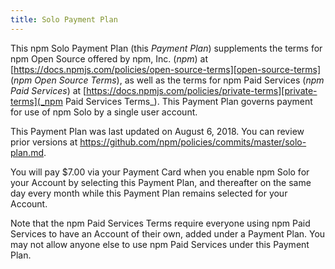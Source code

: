 ```yaml
---
title: Solo Payment Plan
---
```


This npm Solo Payment Plan (this _Payment Plan_) supplements
the terms for npm Open Source offered by npm, Inc. (_npm_) at
[https://docs.npmjs.com/policies/open-source-terms][open-source-terms] (_npm Open Source
Terms_), as well as the terms for npm Paid Services (_npm Paid Services_)
at [https://docs.npmjs.com/policies/private-terms][private-terms](_npm Paid
Services Terms_). This Payment Plan governs payment for use of
npm Solo by a single user account.

This Payment Plan was last updated on
August 6, 2018.
You can review prior versions at
<https://github.com/npm/policies/commits/master/solo-plan.md>.

You will pay $7.00 via your Payment Card when you enable npm Solo
for your Account by selecting this Payment Plan, and thereafter
on the same day every month while this Payment Plan remains
selected for your Account.

Note that the npm Paid Services Terms require everyone using npm Paid
Services to have an Account of their own, added under a Payment Plan.
You may not allow anyone else to use npm Paid Services under this
Payment Plan.

[open-source-terms]: /policies/open-source-terms
[private-terms]: /policies/private-terms